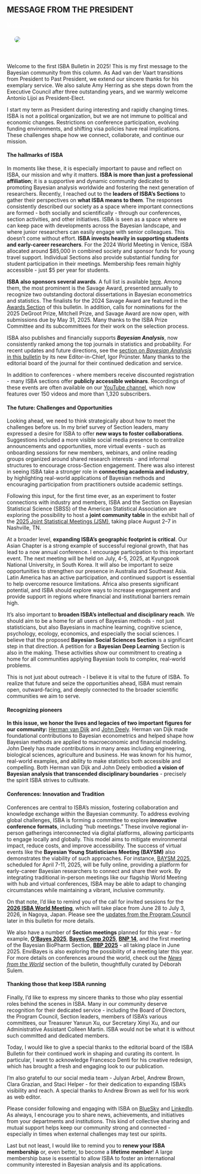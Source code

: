 :::{.section_bulletin}
# MESSAGE FROM THE PRESIDENT  {#sec-pres}
[Michele Guindani](mailto:president@bayesian.org){style="color:white; text-align: center;"}
:::

::: {.column-margin}
![](images/michele.png){style="float:center;vertical-align:middle;
margin:10px 20px;border-radius: 10px;max-width: 100%;"}
:::

<br>

:::{.justify}
Welcome to the first ISBA Bulletin in 2025! This is my first message to the Bayesian community from this column. As Aad van der Vaart transitions from President to Past President, we extend our sincere thanks for his exemplary service. We also salute Amy Herring as she steps down from the Executive Council after three outstanding years, and we warmly welcome Antonio Lijoi as President-Elect.

I start my term as President during interesting and rapidly changing times. ISBA is not a political organization, but we are not immune to political and economic changes. Restrictions on conference participation, evolving funding environments, and shifting visa policies have real implications. These challenges shape how we connect, collaborate, and continue our mission.

#### The hallmarks of ISBA

In moments like these, it is especially important to pause and reflect on ISBA, our mission and why it matters. **ISBA is more than just a professional affiliation**; it is a supportive and dynamic community dedicated to promoting Bayesian analysis worldwide and fostering the next generation of researchers. Recently, I reached out to the **leaders of ISBA’s Sections** to gather their perspectives on **what ISBA means to them**. The responses consistently described our society as a space where important connections are formed - both socially and scientifically - through our conferences, section activities, and other initiatives. ISBA is seen as a space where we can keep pace with developments across the Bayesian landscape, and where junior researchers can easily engage with senior colleagues. This doesn't come without effort. **ISBA invests heavily in supporting students and early-career researchers**. For the 2024 World Meeting in Venice, ISBA allocated around $85,000 in combined society and sponsor funds for young travel support. Individual Sections also provide substantial funding for student participation in their meetings. Membership fees remain highly accessible - just \$5 per year for students.

**ISBA also sponsors several awards**. A full list is available [here](https://bayesian.org/membership/awards/). Among them, the most prominent is the Savage Award, presented annually to recognize two outstanding doctoral dissertations in Bayesian econometrics and statistics. The finalists for the 2024 Savage Award are featured in the [Awards Section](#sec-awards) of this bulletin. In addition, calls for nominations for the 2025 DeGroot Prize, Mitchell Prize, and Savage Award are now open, with submissions due by May 31, 2025. Many thanks to the ISBA Prize Committee and its subcommittees for their work on the selection process.

ISBA also publishes and financially supports **_Bayesian Analysis_**, now consistently ranked among the top journals in statistics and probability. For recent updates and future directions, see the [section on _Bayesian Analysis_ in this bulletin](#sec-ba) by its new Editor-in-Chief, Igor Prünster. Many thanks to the editorial board of the journal for their continued dedication and service.

In addition to conferences - where members receive discounted registration - many ISBA sections offer **publicly accessible webinars**. Recordings of these events are often available on our [YouTube channel](https://www.youtube.com/c/ISBAInternationalSocietyofBayesianAnalysis), which now features over 150 videos and more than 1,320 subscribers.

#### The future: Challenges and Opportunities

Looking ahead, we need to think strategically about how to meet the challenges before us. In my brief survey of Section leaders, many expressed a desire for ISBA to offer **new ways to foster collaborations**. Suggestions included a more visible social media presence to centralize announcements and opportunities, more virtual events - such as onboarding sessions for new members, webinars, and online reading groups organized around shared research interests - and informal structures to encourage cross-Section engagement. There was also interest in seeing ISBA take a stronger role in **connecting academia and industry**, by highlighting real-world applications of Bayesian methods and encouraging participation from practitioners outside academic settings.

Following this input, for the first time ever, as an experiment to foster connections with industry and  members, ISBA and the Section on Bayesian Statistical Science (SBSS) of the American Statistical Association are exploring the possibility to host a **joint community table** in the exhibit hall of the [2025 Joint Statistical Meetings (JSM)](https://ww2.amstat.org/meetings/jsm/2025/), taking place August 2--7 in Nashville, TN. 
	
At a broader level, **expanding ISBA’s geographic footprint is critical**. Our Asian Chapter is a strong example of successful regional growth, that has lead to a now annual conference. I encourage participation to this important event. The next meeting will be held on July, 4-5, 2025, at Kyungpook National University, in South Korea. It will also be important to seize opportunities to strengthen our presence in Australia and Southeast Asia.  Latin America has an active participation, and continued support is essential to help overcome resource limitations. Africa also presents significant potential, and ISBA should explore ways to increase engaxgement and provide support in regions where financial and institutional barriers remain high.


It’s also important to **broaden ISBA’s intellectual and disciplinary reach**. We should aim to be a home for all  users of Bayesian methods  - not just statisticians, but also Bayesians in machine learning, cognitive science, psychology, ecology, economics, and especially the social sciences. I believe that the proposed **Bayesian Social Sciences Section** is a significant step in that direction. A petition for a **Bayesian Deep Learning** Section is also in the making. These activities show our commitment to creating a home for all communities applying Bayesian tools to complex, real-world problems.


This is not just about outreach - I believe it is vital to the future of ISBA. To realize that future and seize the opportunities ahead, ISBA must remain open, outward-facing, and deeply connected to the broader scientific communities we aim to serve. 

#### Recognizing pioneers

**In this issue, we honor the lives and legacies of two important figures for our community:** [Herman van Dijk](#sec-obit1) and [John Deely](#sec-obit2).  Herman van Dijk made foundational contributions to Bayesian econometrics and helped shape how Bayesian methods are applied to macroeconomic and financial modeling. John Deely has made contributions  in many  areas including engineering,  biological sciences, agriculture and business. He was known for his humor, real-world examples, and ability to make statistics both accessible and compelling.  Both Herman van Dijk and John Deely embodied **a vision of Bayesian analysis that transcended disciplinary boundaries** - precisely the spirit ISBA strives to cultivate.

#### Conferences: Innovation and Tradition

Conferences are central to ISBA's mission, fostering collaboration and knowledge exchange within the Bayesian community. To address evolving global challenges, ISBA is forming a committee to explore **innovative conference formats**, including "hub meetings." These involve regional in-person gatherings interconnected via digital platforms, allowing participants to engage locally and globally. This model aims to mitigate environmental impact, reduce costs, and improve accessibility.
The success of virtual events like the **Bayesian Young Statisticians Meeting (BAYSM)** also demonstrates the viability of such approaches. For instance, [BAYSM 2025](https://baysm2025.github.io/), scheduled for April 7-11, 2025, will be fully online, providing a platform for early-career Bayesian researchers to connect and share their work.  By integrating traditional in-person meetings like our flagship World Meeting with hub and virtual conferences,  ISBA may be able to adapt to changing circumstances while maintaining a vibrant, inclusive community.


On that note, I’d like to remind you of the call for invited sessions for the **[2026 ISBA World Meeting](https://isba2026.github.io/)**, which will take place from June 28 to July 3, 2026, in Nagoya, Japan. Please see the [updates from the Program Council](#sec-pc) later in this bulletin for more details.

We also have a number of **Section meetings** planned for this year - for example, **[O'Bayes 2025](https://obayes25.aueb.gr/)**, **[Bayes Comp 2025](https://bayescomp2025.sg/)**, **[BNP 14](https://bnp14.org/)**, and the first meeting of the Bayesian BioPharm Section, **[BBP 2025](https://bnp14.org/bbp2025/)** - all taking place in June 2025. EnviBayes is also exploring the possibility of a meeting later this year. For more details on conferences around the world, check out the [_News from the World_](#sec-pc) section of the bulletin, thoughtfully curated by Déborah Sulem.





#### Thanking those that keep ISBA running 

Finally, I’d like to express my sincere thanks to those who play essential roles behind the scenes  in ISBA. Many in our community deserve recognition for their dedicated service - including the Board of Directors, the Program Council, Section leaders, members of ISBA’s various committees, our Treasurer Yanxun Xu, our Secretary Xinyi Xu, and our Administrative Assistant Colleen Martin. ISBA would not be what it is without such committed and dedicated members. 

Today, I would like to give a special thanks to the editorial board of the ISBA Bulletin for their continued work in shaping and curating its content. In particular, I want to acknowledge Francesco Denti for his creative redesign, which has brought a fresh and engaging look to our publication.

I’m also grateful to our social media team - Julyan Arbel, Andrew Brown, Clara Grazian, and Staci Helper - for their dedication to expanding ISBA’s visibility and reach. A special thanks to Andrew Brown as well for his work as web editor.

Please consider following and engaging with ISBA on [BlueSky](https://web-cdn.bsky.app/profile/did:plc:rrp2xprohkn3vz57e5a2jeag) and [LinkedIn](https://www.linkedin.com/company/isba-international-society-of-bayesian-analysis). As always, I encourage you to share news, achievements, and initiatives from your departments and institutions. This kind of collective sharing and mutual support helps keep our community strong and connected - especially in times when external challenges may test our spirits.

Last but not least, I would like to remind you to **renew your ISBA membership** or, even better, to become a **lifetime member**! A large membership base is essential to allow ISBA to foster an international community interested in Bayesian analysis and its applications.
:::
